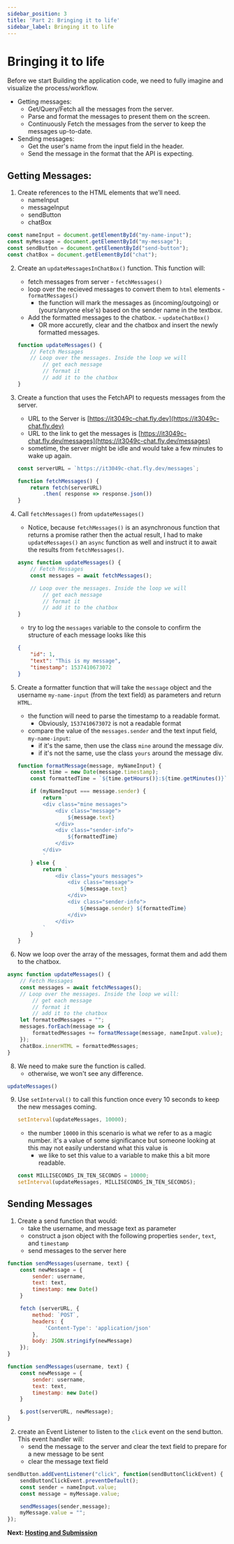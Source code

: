 ```yaml
---
sidebar_position: 3
title: 'Part 2: Bringing it to life'
sidebar_label: Bringing it to life
---
```


# Bringing it to life
Before we start Building the application code, we need to fully imagine and visualize the process/workflow.
* Getting messages:
    * Get/Query/Fetch all the messages from the server.
    * Parse and format the messages to present them on the screen.
    * Continuously Fetch the messages from the server to keep the messages up-to-date.
* Sending messages:
    * Get the user's name from the input field in the header.
    * Send the message in the format that the API is expecting.

## Getting Messages:
1. Create references to the HTML elements that we’ll need.
    * nameInput
    * messageInput
    * sendButton
    * chatBox

```js
const nameInput = document.getElementById("my-name-input");
const myMessage = document.getElementById("my-message");
const sendButton = document.getElementById("send-button");
const chatBox = document.getElementById("chat");
```

2. Create an `updateMessagesInChatBox()` function. This function will:
    * fetch messages from server - `fetchMessages()`
    * loop over the recieved messages to convert them to `html` elements - `formatMessages()`
        * the function will mark the messages as (incoming/outgoing) or (yours/anyone else's) based on the sender name in the textbox.
    * Add the formatted messages to the chatbox. - `updateChatBox()`
        * OR more accuretly, clear and the chatbox and insert the newly formatted messages.

    ```js
    function updateMessages() {
        // Fetch Messages
        // Loop over the messages. Inside the loop we will
            // get each message
            // format it
            // add it to the chatbox
    }
    ```

4. Create a function that uses the FetchAPI to requests messages from the server.
    * URL to the Server is [https://it3049c-chat.fly.dev](https://it3049c-chat.fly.dev)
    * URL to the link to get the messages is [https://it3049c-chat.fly.dev/messages](https://it3049c-chat.fly.dev/messages)
    * sometime, the server might be idle and would take a few minutes to wake up again.

    ```js
    const serverURL = `https://it3049c-chat.fly.dev/messages`;

    function fetchMessages() {
        return fetch(serverURL)
            .then( response => response.json())
    }
    ```

5. Call `fetchMessages()` from `updateMessages()`
    * Notice, because `fetchMessages()` is an asynchronous function that returns a promise rather then the actual result, I had to make `updateMessages()` an `async` function as well and instruct it to await the results from `fetchMessages()`.

    ```js
    async function updateMessages() {
        // Fetch Messages
        const messages = await fetchMessages();

        // Loop over the messages. Inside the loop we will
            // get each message
            // format it
            // add it to the chatbox
    }
    ```
    * try to log the `messages` variable to the console to confirm the structure of each message looks like this

    ```json
    {
        "id": 1,
        "text": "This is my message",
        "timestamp": 1537410673072
    }
    ```

6. Create a formatter function that will take the `message` object and the username `my-name-input` (from the text field) as parameters and return `HTML`.
    * the function will need to parse the timestamp to a readable format.
        * Obviously, `1537410673072` is not a readable format
    * compare the value of the `messages.sender` and the text input field, `my-name-input`:
        * if it's the same, then use the class `mine` around the message div.
        * if it's not the same, use the class `yours` around the message div.

    ```js
    function formatMessage(message, myNameInput) {
        const time = new Date(message.timestamp);
        const formattedTime = `${time.getHours()}:${time.getMinutes()}`;

        if (myNameInput === message.sender) {
            return `
            <div class="mine messages">
                <div class="message">
                    ${message.text}
                </div>
                <div class="sender-info">
                    ${formattedTime}
                </div>
            </div>
            `
        } else {
            return `
                <div class="yours messages">
                    <div class="message">
                        ${message.text}
                    </div>
                    <div class="sender-info">
                        ${message.sender} ${formattedTime}
                    </div>
                </div>
            `
        }
    }
    ```

7. Now we loop over the array of the messages, format them and add them to the chatbox.

```js
async function updateMessages() {
    // Fetch Messages
    const messages = await fetchMessages();
    // Loop over the messages. Inside the loop we will:
        // get each message
        // format it
        // add it to the chatbox
    let formattedMessages = "";
    messages.forEach(message => {
        formattedMessages += formatMessage(message, nameInput.value);
    });
    chatBox.innerHTML = formattedMessages;
}
```
8. We need to make sure the function is called.
    * otherwise, we won't see any difference.

```js
updateMessages()
```

9. Use `setInterval()` to call this function once every 10 seconds to keep the new messages coming.

    ```js
    setInterval(updateMessages, 10000);
    ```
    * the number `10000` in this scenario is what we refer to as a magic number. it's a value of some significance but someone looking at this may not easily understand what this value is
        * we like to set this value to a variable to make this a bit more readable.
    ```js
    const MILLISECONDS_IN_TEN_SECONDS = 10000;
    setInterval(updateMessages, MILLISECONDS_IN_TEN_SECONDS);
    ```

## Sending Messages
1. Create a send function that would:
    * take the username, and message text as parameter
    * construct a json object with the following properties `sender`, `text`, and `timestamp`
    * send messages to the server here

<Tabs>
<TabItem value="fetch" label="using Fetch API">

```js
function sendMessages(username, text) {
    const newMessage = {
        sender: username,
        text: text,
        timestamp: new Date()
    }

    fetch (serverURL, {
        method: `POST`,
        headers: {
            'Content-Type': 'application/json'
        },
        body: JSON.stringify(newMessage)
    });
}
```
</TabItem>

<TabItem value="jquery" label="Using JQuery">

```js
function sendMessages(username, text) {
    const newMessage = {
        sender: username,
        text: text,
        timestamp: new Date()
    }

    $.post(serverURL, newMessage);
}
```
</TabItem>
</Tabs>

2. create an Event Listener to listen to the `click` event on the send button. This event handler will:
    * send the message to the server and clear the text field to prepare for a new message to be sent
    * clear the message text field

```js
sendButton.addEventListener("click", function(sendButtonClickEvent) {
    sendButtonClickEvent.preventDefault();
    const sender = nameInput.value;
    const message = myMessage.value;

    sendMessages(sender,message);
    myMessage.value = "";
});
```

**Next: [Hosting and Submission](finalize)**